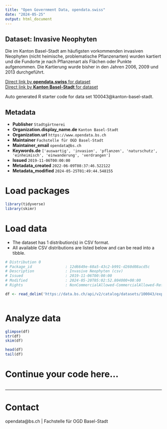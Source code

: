 ```yaml
---
title: "Open Government Data, opendata.swiss"
date: "2024-05-25"
output: html_document
---
```


## Dataset: Invasive Neophyten

Die im Kanton Basel-Stadt am häufigsten vorkommenden invasiven Neophyten (nicht heimische, problematische Pflanzenarten) wurden kartiert und die Fundorte je nach Pflanzenart als Flächen oder Punkte aufgenommen. Die Kartierung wurde bisher in den Jahren 2006, 2009 und 2013 durchgeführt.

[Direct link by **opendata.swiss** for dataset](https://opendata.swiss/de/dataset/invasive-neophyten)<br>
[Direct link by **Kanton Basel-Stadt** for dataset](https://data.bs.ch/explore/dataset/100043/)

Auto generated R starter code for data set 100043@kanton-basel-stadt.

## Metadata

- **Publisher** `Stadtgärtnerei`
- **Organization.display_name.de** `Kanton Basel-Stadt`
- **Organization.url** `https://www.opendata.bs.ch`
- **Maintainer** `Fachstelle für OGD Basel-Stadt`
- **Maintainer_email** `opendata@bs.ch`
- **Keywords.de** `['auswartig', 'invasion', 'pflanzen', 'naturschutz', 'einheimisch', 'einwanderung', 'verdrangen']`
- **Issued** `2019-11-06T00:00:00`
- **Metadata_created** `2022-06-09T08:37:46.522122`
- **Metadata_modified** `2024-05-25T01:49:44.548155`


# Load packages

```r

library(tidyverse)
library(skimr)

```

# Load data

-   The dataset has 1 distribution(s) in CSV format.
-   All available CSV distributions are listed below and can be read into a tibble.

```r

# Distribution 0
# Package_id               : 12d6649e-60a5-43c2-b991-d260d08acd5c
# Description              : Invasive Neophyten (csv)
# Issued                   : 2019-11-06T00:00:00
# Modified                 : 2024-05-20T05:02:52.804000+00:00
# Rights                   : NonCommercialAllowed-CommercialAllowed-ReferenceRequired

df <- read_delim('https://data.bs.ch/api/v2/catalog/datasets/100043/exports/csv')



```

# Analyze data

```r

glimpse(df)
str(df)
skim(df)

head(df)
tail(df)

```

# Continue your code here...

```r

```

------------------------------------------------------------------------

# Contact

opendata@bs.ch | Fachstelle für OGD Basel-Stadt
